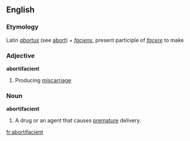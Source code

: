 ==English==

===Etymology===
Latin ''[[abortus]]'' (see [[abort]]) + ''[[faciens]]'', present participle of ''[[facere]]'' to make
===Adjective===
'''abortifacient'''

#Producing [[miscarriage]]
===Noun===
'''abortifacient'''

#A drug or an agent that causes [[premature]] delivery.

[[fr:abortifacient]]